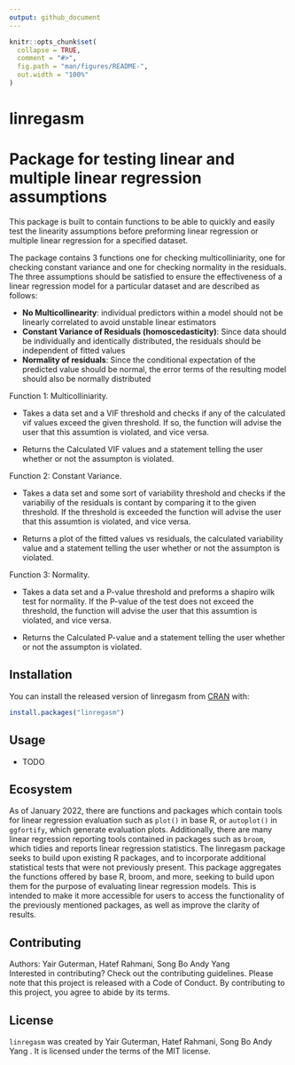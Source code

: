 ```yaml
---
output: github_document
---
```


<!-- README.md is generated from README.Rmd. Please edit that file -->

```r
knitr::opts_chunk$set(
  collapse = TRUE,
  comment = "#>",
  fig.path = "man/figures/README-",
  out.width = "100%"
)
```

# linregasm

# Package for testing linear and multiple linear regression assumptions


This package is built to contain functions to be able to quickly and easily test the linearity assumptions before preforming linear regression or multiple linear regression for a specified dataset.

The package contains 3 functions one for checking multicolliniarity, one for checking constant variance and one for checking normality in the residuals. The three assumptions should be satisfied to ensure the effectiveness of a linear regression model for a particular dataset and are described as follows:

- **No Multicollinearity**: individual predictors within a model should not be linearly correlated to avoid unstable linear estimators
- **Constant Variance of Residuals (homoscedasticity)**: Since data should be individually and identically distributed, the residuals should be independent of fitted values
- **Normality of residuals**: Since the conditional expectation of the predicted value should be normal, the error terms of the resulting model should also be normally distributed

Function 1: Multicolliniarity.

- Takes a data set and a VIF threshold and checks if any of the calculated vif values exceed the given threshold. If so, the function will advise the user that this assumtion is violated, and vice versa.

- Returns the Calculated VIF values and a statement telling the user whether or not the assumpton is violated.

Function 2: Constant Variance.

- Takes a data set and some sort of variability threshold and checks if the variabiliy of the residuals is contant by comparing it to the given threshold. If the threshold is exceeded the function will advise the user that this assumtion is violated, and vice versa.

- Returns a plot of the fitted values vs residuals, the calculated variability value  and a statement telling the user whether or not the assumpton is violated.

Function 3: Normality.

- Takes a data set and a P-value threshold and preforms a shapiro wilk test for normality. If the P-value of the test does not exceed the threshold, the function will advise the user that this assumtion is violated, and vice versa.

- Returns the Calculated P-value and a statement telling the user whether or not the assumpton is violated.

## Installation

You can install the released version of linregasm from [CRAN](https://CRAN.R-project.org) with:

``` r
install.packages("linregasm")
```

## Usage

- TODO

## Ecosystem

As of January 2022, there are functions and packages which contain tools for linear regression evaluation such as `plot()` in base R, or `autoplot()` in `ggfortify`, which generate evaluation plots. Additionally, there are many linear regression reporting tools contained in packages such as `broom`, which tidies and reports linear regression statistics. The linregasm package seeks to build upon existing R packages, and to incorporate additional statistical tests that were not previously present. This package aggregates the functions offered by base R, broom, and more, seeking to build upon them for the purpose of evaluating linear regression models. This is intended to make it more accessible for users to access the functionality of the previously mentioned packages, as well as improve the clarity of results.

## Contributing

Authors: Yair Guterman, Hatef Rahmani, Song Bo Andy Yang  
Interested in contributing? Check out the contributing guidelines. Please note that this project is released with a Code of Conduct. By contributing to this project, you agree to abide by its terms.

## License

`linregasm` was created by Yair Guterman, Hatef Rahmani, Song Bo Andy Yang . It is licensed under the terms of the MIT license.

